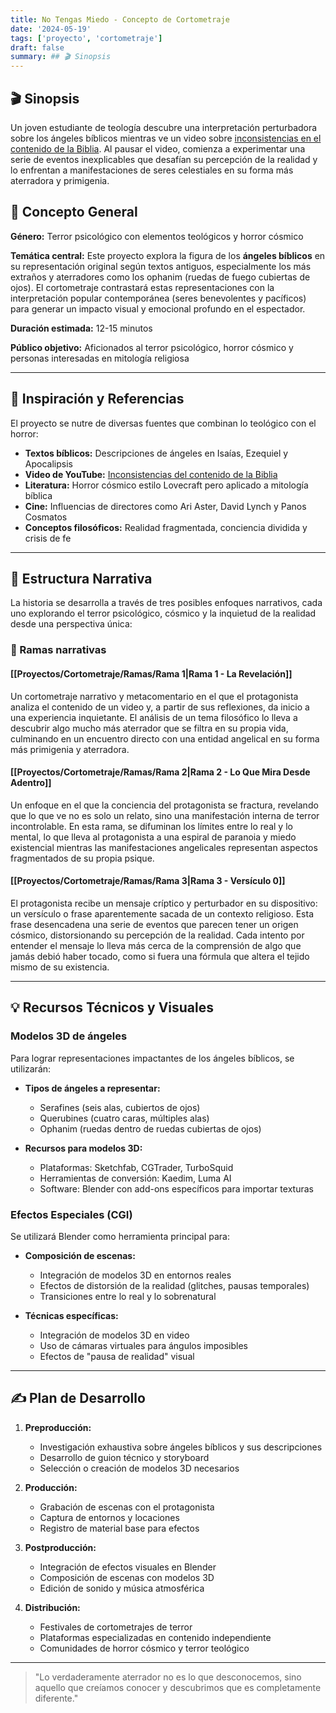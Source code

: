 ```yaml
---
title: No Tengas Miedo - Concepto de Cortometraje
date: '2024-05-19'
tags: ['proyecto', 'cortometraje']
draft: false
summary: ## 🎬 Sinopsis
---
```


## 🎬 Sinopsis

Un joven estudiante de teología descubre una interpretación perturbadora sobre los ángeles bíblicos mientras ve un video sobre [inconsistencias en el contenido de la Biblia](https://www.youtube.com/watch?v=w5eLMNeeYwg). Al pausar el video, comienza a experimentar una serie de eventos inexplicables que desafían su percepción de la realidad y lo enfrentan a manifestaciones de seres celestiales en su forma más aterradora y primigenia.

## 📝 Concepto General

**Género:** Terror psicológico con elementos teológicos y horror cósmico

**Temática central:** Este proyecto explora la figura de los **ángeles bíblicos** en su representación original según textos antiguos, especialmente los más extraños y aterradores como los ophanim (ruedas de fuego cubiertas de ojos). El cortometraje contrastará estas representaciones con la interpretación popular contemporánea (seres benevolentes y pacíficos) para generar un impacto visual y emocional profundo en el espectador.

**Duración estimada:** 12-15 minutos

**Público objetivo:** Aficionados al terror psicológico, horror cósmico y personas interesadas en mitología religiosa


---

## 🧠 Inspiración y Referencias

El proyecto se nutre de diversas fuentes que combinan lo teológico con el horror:

* **Textos bíblicos:** Descripciones de ángeles en Isaías, Ezequiel y Apocalipsis
* **Video de YouTube:** [Inconsistencias del contenido de la Biblia](https://www.youtube.com/watch?v=w5eLMNeeYwg)
* **Literatura:** Horror cósmico estilo Lovecraft pero aplicado a mitología bíblica
* **Cine:** Influencias de directores como Ari Aster, David Lynch y Panos Cosmatos
* **Conceptos filosóficos:** Realidad fragmentada, conciencia dividida y crisis de fe

---

## 🎥 Estructura Narrativa

La historia se desarrolla a través de tres posibles enfoques narrativos, cada uno explorando el terror psicológico, cósmico y la inquietud de la realidad desde una perspectiva única:

### 🔀 Ramas narrativas

#### [[Proyectos/Cortometraje/Ramas/Rama 1|Rama 1 - La Revelación]]
Un cortometraje narrativo y metacomentario en el que el protagonista analiza el contenido de un video y, a partir de sus reflexiones, da inicio a una experiencia inquietante. El análisis de un tema filosófico lo lleva a descubrir algo mucho más aterrador que se filtra en su propia vida, culminando en un encuentro directo con una entidad angelical en su forma más primigenia y aterradora.

#### [[Proyectos/Cortometraje/Ramas/Rama 2|Rama 2 - Lo Que Mira Desde Adentro]]
Un enfoque en el que la conciencia del protagonista se fractura, revelando que lo que ve no es solo un relato, sino una manifestación interna de terror incontrolable. En esta rama, se difuminan los límites entre lo real y lo mental, lo que lleva al protagonista a una espiral de paranoia y miedo existencial mientras las manifestaciones angelicales representan aspectos fragmentados de su propia psique.

#### [[Proyectos/Cortometraje/Ramas/Rama 3|Rama 3 - Versículo 0]]
El protagonista recibe un mensaje críptico y perturbador en su dispositivo: un versículo o frase aparentemente sacada de un contexto religioso. Esta frase desencadena una serie de eventos que parecen tener un origen cósmico, distorsionando su percepción de la realidad. Cada intento por entender el mensaje lo lleva más cerca de la comprensión de algo que jamás debió haber tocado, como si fuera una fórmula que altera el tejido mismo de su existencia.

---

## 💡 Recursos Técnicos y Visuales

### Modelos 3D de ángeles

Para lograr representaciones impactantes de los ángeles bíblicos, se utilizarán:

* **Tipos de ángeles a representar:**
  * Serafines (seis alas, cubiertos de ojos)
  * Querubines (cuatro caras, múltiples alas)
  * Ophanim (ruedas dentro de ruedas cubiertas de ojos)

* **Recursos para modelos 3D:**
  * Plataformas: Sketchfab, CGTrader, TurboSquid
  * Herramientas de conversión: Kaedim, Luma AI
  * Software: Blender con add-ons específicos para importar texturas

### Efectos Especiales (CGI)

Se utilizará Blender como herramienta principal para:

* **Composición de escenas:**
  * Integración de modelos 3D en entornos reales
  * Efectos de distorsión de la realidad (glitches, pausas temporales)
  * Transiciones entre lo real y lo sobrenatural

* **Técnicas específicas:**
  * Integración de modelos 3D en video
  * Uso de cámaras virtuales para ángulos imposibles
  * Efectos de "pausa de realidad" visual

---

## ✍️ Plan de Desarrollo

1. **Preproducción:**
   * Investigación exhaustiva sobre ángeles bíblicos y sus descripciones
   * Desarrollo de guion técnico y storyboard
   * Selección o creación de modelos 3D necesarios

2. **Producción:**
   * Grabación de escenas con el protagonista
   * Captura de entornos y locaciones
   * Registro de material base para efectos

3. **Postproducción:**
   * Integración de efectos visuales en Blender
   * Composición de escenas con modelos 3D
   * Edición de sonido y música atmosférica

4. **Distribución:**
   * Festivales de cortometrajes de terror
   * Plataformas especializadas en contenido independiente
   * Comunidades de horror cósmico y terror teológico

---

> "Lo verdaderamente aterrador no es lo que desconocemos, sino aquello que creíamos conocer y descubrimos que es completamente diferente."